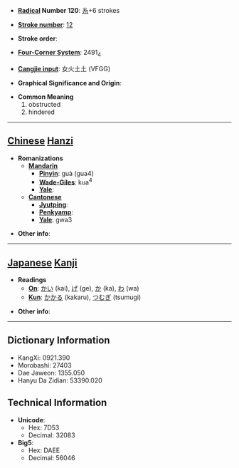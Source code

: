 * '''[[Wiktionary:Chinese radical index| Radical]] Number 120''': [[Wiktionary:Chinese radical index 糸|糸]]+6 strokes

* '''[[Wiktionary:Chinese total strokes index|Stroke number]]''': [[Wiktionary:Chinese total strokes index 12|12]]

* '''Stroke order''': 

* '''[[Wiktionary:Chinese four corner index|Four-Corner System]]''': 2491<sub>4</sub>

* '''[[Wiktionary:Chinese Cangjie index|Cangjie input]]''': 女火土土 (VFGG)

* '''Graphical Significance and Origin''': 

* '''Common Meaning'''
*#obstructed
*# hindered


----

== [[Chinese]] [[Hanzi]] ==

* '''Romanizations'''
** '''[[Mandarin]]'''
*** '''[[Pinyin]]''': guà (gua4)
*** '''[[Wade-Giles]]''': kua<sup>4</sup>
*** '''[[Yale]]''': 
** '''[[Cantonese]]'''
*** '''[[Jyutping]]''':
*** '''[[Penkyamp]]''': 
*** '''[[Yale]]''': gwa3

* '''Other info''': 

----

== [[Japanese]] [[Kanji]] ==

* '''Readings'''
** '''[[On]]''': [[かい]] (kai), [[げ]] (ge), [[か]] (ka), [[わ]] (wa)
** '''[[Kun]]''': [[かかる]] (kakaru), [[つむぎ]] (tsumugi)

* '''Other info''':  

----

== Dictionary Information ==

* KangXi: 0921.390
* Morobashi: 27403
* Dae Jaweon: 1355.050
* Hanyu Da Zidian: 53390.020

== Technical Information ==

* '''Unicode''':
** Hex: 7D53
** Decimal: 32083
* '''Big5''':
** Hex: DAEE
** Decimal: 56046